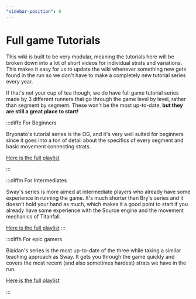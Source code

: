 ```yaml
---
"sidebar-position": 0
---
```



# Full game Tutorials

This wiki is built to be very modular, meaning the tutorials here will be broken down into a lot of short videos for individual strats and variations. This makes it easy for us to update the wiki whenever something new gets found in the run so we don't have to make a completely new tutorial series every year.

If that's not your cup of tea though, we do have full game tutorial series made by 3 different runners that go through the game level by level, rather than segment by segment. These won't be the most up-to-date, **but they are still a great place to start!**

:::diffe For Beginners

<YouTube youTubeId="9L8sBBELjLw"/>
Bryonato's tutorial series is the OG, and it's very well suited for beginners since it goes into a ton of detail about the specifics of every segment and basic movement connecting strats.

[Here is the full playlist](https://www.youtube.com/playlist?list=PLQj-8fvwN4uKDfouCVjAW4fgIb_3xSGvm)

:::

:::diffm For Intermediates

<YouTube youTubeId="wXe9fClEwiQ"/>
Sway's series is more aimed at intermediate players who already have some experience in running the game. It's much shorter than Bry's series and it doesn't hold your hand as much, which makes it a good point to start if you already have some experience with the Source engine and the movement mechanics of Titanfall.

[Here is the full playlist](https://www.youtube.com/playlist?list=PL4OuonYjQn-U8sgArA7XhJVvnzajMbwW5)
:::

:::diffh For epic gamers

<YouTube youTubeId="izxZJYhi23k"/>
Blaidan's series is the most up-to-date of the three while taking a similar teaching approach as Sway. It gets you through the game quickly and covers the most recent (and also sometimes hardest) strats we have in the run.

[Here is the full playlist](https://www.youtube.com/playlist?list=PLtDD4emrgePSrAcbCx26qryMtRukk2f_A)

:::